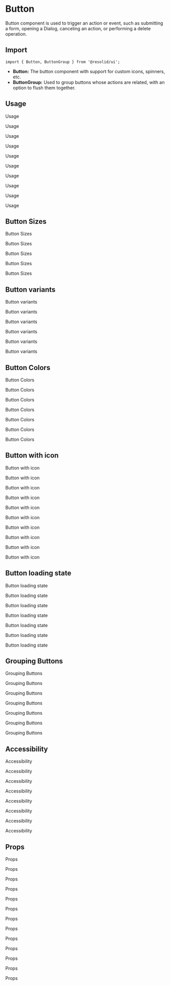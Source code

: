 # Button

Button component is used to trigger an action or event, such as submitting a form, opening a Dialog, canceling an action, or performing a delete operation.

## Import

```tsx
import { Button, ButtonGroup } from '@resolid/ui';
```

- **Button:** The button component with support for custom icons, spinners, etc.
- **ButtonGroup:** Used to group buttons whose actions are related, with an
  option to flush them together.

## Usage

Usage

Usage

Usage

Usage

Usage

Usage

Usage

Usage

Usage

Usage

## Button Sizes

Button Sizes

Button Sizes

Button Sizes

Button Sizes

Button Sizes

## Button variants

Button variants

Button variants

Button variants

Button variants

Button variants

Button variants

## Button Colors

Button Colors

Button Colors

Button Colors

Button Colors

Button Colors

Button Colors

Button Colors

## Button with icon

Button with icon

Button with icon

Button with icon

Button with icon

Button with icon

Button with icon

Button with icon

Button with icon

Button with icon

Button with icon

## Button loading state

Button loading state

Button loading state

Button loading state

Button loading state

Button loading state

Button loading state

Button loading state

## Grouping Buttons

Grouping Buttons

Grouping Buttons

Grouping Buttons

Grouping Buttons

Grouping Buttons

Grouping Buttons

Grouping Buttons

## Accessibility

Accessibility

Accessibility

Accessibility

Accessibility

Accessibility

Accessibility

Accessibility

Accessibility

## Props

Props

Props

Props

Props

Props

Props

Props

Props

Props

Props

Props

Props

Props

